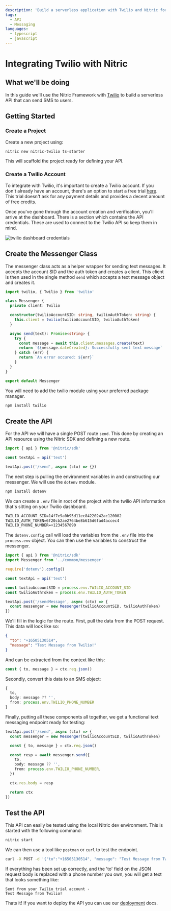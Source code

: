 ```yaml
---
description: 'Build a serverless application with Twilio and Nitric for AWS, Google Cloud, or Azure'
tags:
  - API
  - Messaging
languages:
  - typescript
  - javascript
---
```


# Integrating Twilio with Nitric

## What we'll be doing

In this guide we'll use the Nitric Framework with [Twilio](https://twilio.com) to build a serverless API that can send SMS to users.

## Getting Started

### Create a Project

Create a new project using:

```bash
nitric new nitric-twilio ts-starter
```

This will scaffold the project ready for defining your API.

### Create a Twilio Account

To integrate with Twilio, it's important to create a Twilio account. If you don't already have an account, there's an option to start a free trial [here](https://www.twilio.com/try-twilio). This trial doesn't ask for any payment details and provides a decent amount of free credits.

Once you've gone through the account creation and verification, you'll arrive at the dashboard. There is a section which contains the API credentials. These are used to connect to the Twilio API so keep them in mind.

![twilio dashboard credentials](/docs/images/guides/twilio/twilio-credentials.png)

## Create the Messenger Class

The messenger class acts as a helper wrapper for sending text messages. It accepts the account SID and the auth token and creates a client. This client is then used in the single method `send` which accepts a text message object and creates it.

```typescript {{ label: "common/messenger.ts" }}
import twilio, { Twilio } from 'twilio'

class Messenger {
  private client: Twilio

  constructor(twilioAccountSID: string, twilioAuthToken: string) {
    this.client = twilio(twilioAccountSID, twilioAuthToken)
  }

  async send(text): Promise<string> {
    try {
      const message = await this.client.messages.create(text)
      return `${message.dateCreated}: Successfully sent text message`
    } catch (err) {
      return `An error occured: ${err}`
    }
  }
}

export default Messenger
```

You will need to add the twilio module using your preferred package manager.

```bash
npm install twilio
```

## Create the API

For the API we will have a single POST route `send`. This done by creating an API resource using the Nitric SDK and defining a new route.

```typescript {{ label: "services/text.ts" }}
import { api } from '@nitric/sdk'

const textApi = api('text')

textApi.post('/send', async (ctx) => {})
```

The next step is pulling the environment variables in and constructing our messenger. We will use the `dotenv` module.

```bash
npm install dotenv
```

We can create a `.env` file in root of the project with the twilio API information that's sitting on your Twilio dashboard.

```txt
TWILIO_ACCOUNT_SID=14f7e9a0b95d11ec84220242ac120002
TWILIO_AUTH_TOKEN=6f20cb2ae2764be8b615d6fad4accec4
TWILIO_PHONE_NUMBER=+1234567890
```

The `dotenv.config` call will load the variables from the `.env` file into the `process.env` object. You can then use the variables to construct the messenger.

```typescript {{ label: "services/text.ts" }}
import { api } from '@nitric/sdk'
import Messenger from '../common/messenger'

require('dotenv').config()

const textApi = api('text')

const twilioAccountSID = process.env.TWILIO_ACCOUNT_SID
const twilioAuthToken = process.env.TWILIO_AUTH_TOKEN

textApi.post('/sendMessage', async (ctx) => {
  const messenger = new Messenger(twilioAccountSID, twilioAuthToken)
})
```

We'll fill in the logic for the route. First, pull the data from the POST request. This data will look like so:

```json
{
  "to": "+16505130514",
  "message": "Test Message from Twilio!"
}
```

And can be extracted from the context like this:

```typescript
const { to, message } = ctx.req.json()
```

Secondly, convert this data to an SMS object:

```typescript
{
  to,
  body: message ?? '',
  from: process.env.TWILIO_PHONE_NUMBER
}
```

Finally, putting all these components all together, we get a functional text messaging endpoint ready for testing:

```typescript {{ label: "services/text.ts" }}
textApi.post('/send', async (ctx) => {
  const messenger = new Messenger(twilioAccountSID, twilioAuthToken)

  const { to, message } = ctx.req.json()

  const resp = await messenger.send({
    to,
    body: message ?? '',
    from: process.env.TWILIO_PHONE_NUMBER,
  })

  ctx.res.body = resp

  return ctx
})
```

## Test the API

This API can easily be tested using the local Nitric dev environment. This is started with the following command:

```bash
nitric start
```

We can then use a tool like `postman` or `curl` to test the endpoint.

```bash
curl -X POST -d '{"to":"+16505130514", "message": "Test Message from Twilio!"}' http://localhost:4001/send
```

If everything has been set up correctly, and the 'to' field on the JSON request body is replaced with a phone number you own, you will get a text that looks something like:

```
Sent from your Twilio trial account -
Test Message from Twilio!
```

Thats it! If you want to deploy the API you can use our [deployment](/get-started/quickstart#deploying-the-app) docs.
